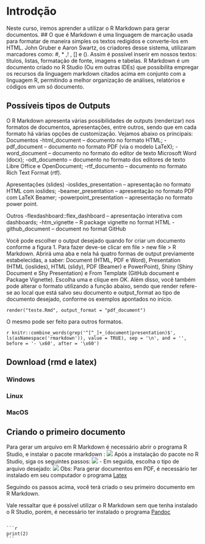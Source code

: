 # Introdção {#intro}
Neste curso, iremos aprender a utilizar o R Markdown para gerar documentos.
## O que é 
Markdown é uma linguagem de marcação usada para formatar de maneira simples os textos redigidos e converte-los em HTML. John Gruber e Aaron Swartz, os criadores desse sistema, utilizaram marcadores como: #, \* ,! , [] e (). Assim é possível inserir em nossos textos: títulos, listas, formatação de fonte, imagens e tabelas.
R Markdown é um documento criado no R Studio (Ou em outras IDEs) que possibilita empregar os recursos da linguagem markdown citados acima em conjunto com a linguagem R, permitindo a melhor organização de análises, relatórios e códigos em um só documento.




## Possíveis tipos de Outputs
O R Markdown apresenta várias possibilidades de outputs (renderizar) nos formatos de documentos, apresentações, entre outros, sendo que em cada formato há várias opções de customização. Vejamos abaixo os principais: 
Documentos
 -html_document – documento no formato HTML;
 -pdf_document – documento no formato PDF (via o modelo LaTeX);
 -word_document – documento no formato do editor de texto Microsoft Word (docx);
 -odt_documento – documento no formato dos editores de texto Libre Office e OpenDocument;
 -rtf_documento – documento no formato Rich Text Format (rtf).

Apresentações (slides)
       -ioslides_presentation – apresentação no formato HTML com ioslides;
       -beamer_presentation – apresentação no formato PDF com LaTeX Beamer;
       -powerpoint_presentation – apresentação no formato power point.

Outros
        -flexdashboard::flex_dashboard – apresentação interativa com dashboards;
        -htm_vignette – R package vignette no format HTML
        -github_document – document no format GitHub

Você pode escolher o output desejado quando for criar um documento conforme a figura 1.  Para fazer deve-se clicar em file > new file > R Markdown. Abrirá uma aba e nela há quatro formas de output previamente estabelecidas, a saber: Document (HTML, PDF e Word), Presentation (HTML (ioslides), HTML (slidy), PDF (Beamer) e PowerPoint), Shiny (Shiny Document e Shy Presentation) e From Template (GitHub document e Package Vignette).  Escolha uma e clique em OK. 
Além disso, você também pode alterar o formato utilizando a função abaixo, sendo que render refere-se ao local que está salvo seu documento e output_format ao tipo de documento desejado, conforme os exemplos apontados no início. 

`render("teste.Rmd", output_format = "pdf_document")`

O mesmo pode ser feito para outros formatos. 

`r knitr::combine_words(grep('^[^_]+_(document|presentation)$', ls(asNamespace('rmarkdown')), value = TRUE), sep = '\n', and = '', before = '- \x60', after = '\x60')`

## Download (rmd e latex)

### Windows

### Linux

### MacOS

## Criando o primeiro documento
Para gerar um arquivo em R Markdown é necessário abrir o programa R Studio, e instalar o pacote rmarkdown :
![](Imagem/ins.png)
Após a instalação do pacote no R Studio, siga os seguintes passos:
![](Imagem/new.png)
- Em seguida, escolha o tipo de arquivo desejado:
![](Imagem/file.png)
Obs: Para gerar documentos em PDF, é necessário ter instalado em seu computador o programa [Latex](https://miktex.org/)

Seguindo os passos acima, você terá criado o seu primeiro documento em R Markdown.

Vale ressaltar que é possível utilizar o R Markdown sem que tenha instalado o R Studio, porém, é necessário ter instalado o programa [Pandoc](https://pandoc.org)





````

```r
print(2)
```


````

